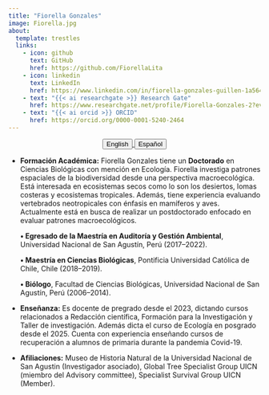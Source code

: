 ```yaml
---
title: "Fiorella Gonzales"
image: Fiorella.jpg
about:
  template: trestles
  links:
    - icon: github
      text: GitHub
      href: https://github.com/FiorellaLita     
    - icon: linkedin
      text: LinkedIn
      href: https://www.linkedin.com/in/fiorella-gonzales-guillen-1a564154/ 
    - text: "{{< ai researchgate >}} Research Gate"
      href: https://www.researchgate.net/profile/Fiorella-Gonzales-2?ev=hdr_xprf
    - text: "{{< ai orcid >}} ORCID"
      href: https://orcid.org/0000-0001-5240-2464
---
```


<center>

::: {.btn-group role="group" aria-label="About"}
<a href="about.html"> <button type="button" class="btn btn-primary me-md-2 btn-sm">English</button></a><a href="about-es.html"> <button type="button" class="btn btn-primary me-md-2 btn-sm">Español</button></a>
:::

</center>

::: {#hero-heading}
- **Formación Académica:** Fiorella Gonzales tiene un <strong>Doctorado</strong> en Ciencias Biológicas con mención en Ecología. 
    Fiorella investiga patrones espaciales de la biodiversidad desde una perspectiva macroecológica. 
    Está interesada en ecosistemas secos como lo son los desiertos, lomas costeras y ecosistemas tropicales. 
    Además, tiene experiencia evaluando vertebrados neotropicales con énfasis en mamíferos y aves. 
    Actualmente está en busca de realizar un postdoctorado enfocado en evaluar patrones macroecológicos.
	
  <p><strong>• Egresado de la Maestría en Auditoría y Gestión Ambiental</strong>, Universidad Nacional de San Agustín, Perú (2017–2022).</p>
  <p><strong>• Maestría en Ciencias Biológicas</strong>, Pontificia Universidad Católica de Chile, Chile (2018–2019).</p>
  <p><strong>• Biólogo</strong>, Facultad de Ciencias Biológicas, Universidad Nacional de San Agustín, Perú (2006–2014).</p>

- **Enseñanza:** Es docente de pregrado desde el 2023, dictando cursos relacionados a Redacción científica, Formación para la Investigación y Taller de investigación. Además dicta el curso de Ecología en posgrado desde el 2025. Cuenta con experiencia enseñando cursos de recuperación a alumnos de primaria durante la pandemia Covid-19.

- **Afiliaciones:** Museo de Historia Natural de la Universidad Nacional de San Agustin (Investigador asociado), Global Tree Specialist Group UICN (miembro del Advisory committee), Specialist Survival Group UICN (Member).
:::
